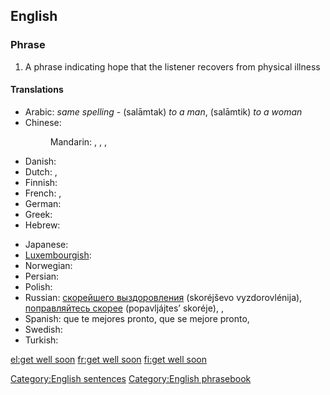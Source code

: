 ==English==

===Phrase===
{{head|en|phrase|head=[[get]] [[well]] [[soon]]|}}

# A phrase indicating hope that the listener recovers from physical illness

====Translations====
{{trans-top|indicating hope that the listener recovers}}
* Arabic: {{t-|ar|سلامتك}} ''same spelling'' - (salāmtak) ''to a man'', (salāmtik) ''to a woman''
* Chinese:
*: Mandarin: {{t|cmn|希望你能早點好|sc=Hani}}, {{t|cmn|希望你能早点好|tr=xīwàng nǐ néng zǎodiǎn hǎo|sc=Hani}}, {{t|cmn|祝你早日康復|sc=Hani}}, {{t|cmn|祝你早日康复|tr=zhù nǐ zǎorì kāngfù|sc=Hani}}
* Danish: {{t-|da|god bedring}}
* Dutch: {{t-|nl|word snel beter}}, {{t-|nl|veel beterschap}}
* Finnish: {{t-|fi|parane pian}}
* French: {{t-|fr|bon rétablissement}}, {{t-|fr|prompt rétablissement}}
* German: {{t+|de|gute Besserung}}
* Greek: {{t+|el|περαστικά|tr=perastiká}}
* Hebrew: {{t-|he|החלמה מהירה|m|f|tr=hachlama mehirah|sc=Hebr}}
{{trans-mid}}
* Japanese: {{t-|ja|すぐに良くなるよ|tr=sugu ni yoku naru yo}}
* [[Luxembourgish]]: {{t-|lb|gutt Besserung}}
* Norwegian: {{t-|no|god bedring}}
* Persian: {{t-|fa|ان شاء الله زودتر خوب شوید|sc=fa-Arab}}
* Polish: {{t-|pl|szybkiego powrotu do zdrowia}}
* Russian: [[скорейшего выздоровления]] (skoréjševo vyzdorovlénija), [[поправляйтесь скорее]] (popavljájtes’ skoréje),  {{t-|ru|выздоравливайте|tr=vyzdorávlivajte}},  {{t-|ru|поправляйтесь|tr=popravljájtes'}}
* Spanish: que te mejores pronto, que se mejore pronto, {{t-|es|mejórate}}
* Swedish: {{t-|sv|krya på dig}}
* Turkish: {{t-|tr|geçmiş olsun}}
{{trans-bottom}}

[[Category:English sentences]]
[[Category:English phrasebook]]

[[el:get well soon]]
[[fr:get well soon]]
[[fi:get well soon]]